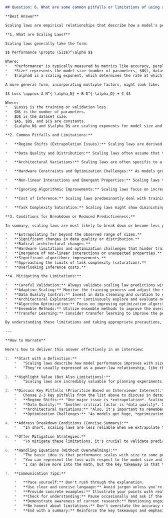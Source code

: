 ```markdown
## Question: 6. What are some common pitfalls or limitations of using scaling laws to predict model performance? Under which conditions might these laws break down or become less predictive?

**Best Answer**

Scaling laws are empirical relationships that describe how a model's performance improves as we increase its size (number of parameters), the amount of training data, and the computational resources used for training. While they offer valuable insights for planning and resource allocation, they are not without limitations.  Here's a detailed breakdown:

**1. What are Scaling Laws?**

Scaling laws generally take the form:

$$ Performance \propto (Size)^\alpha $$

Where:
*   *Performance* is typically measured by metrics like accuracy, perplexity, or loss.
*   *Size* represents the model size (number of parameters, $N$), dataset size (*D*), or compute budget (*C*).
*   $\alpha$ is a scaling exponent, which determines the rate at which performance improves with size. Different scaling laws and empirical studies come up with different values for $\alpha$.

A more general form, incorporating multiple factors, might look like:

$$ Loss \approx A N^{-\alpha_N} + B D^{-\alpha_D} + C $$

Where:
*   $Loss$ is the training or validation loss.
*   $N$ is the number of parameters.
*   $D$ is the dataset size.
*   $A$, $B$, and $C$ are constants.
*   $\alpha_N$ and $\alpha_D$ are scaling exponents for model size and dataset size, respectively.  'C' here essentially represents the irreducible error.

**2. Common Pitfalls and Limitations:**

*   **Regime Shifts (Extrapolation Issues):** Scaling laws are derived from *observed* data within a specific range of sizes. Extrapolating *far* beyond this range is risky.  A regime shift can occur, where the relationship between size and performance changes. This can happen because new phenomena might emerge at larger scales that were not present (or significant) at smaller scales.  For instance, the nature of errors could fundamentally change (e.g., memorization vs. generalization).

*   **Data Quality and Distribution:** Scaling laws often assume that the quality and distribution of the training data remain constant as the dataset size increases.  If larger datasets include more noisy, irrelevant, or out-of-distribution examples, the scaling laws might overestimate the performance improvement.  Also, if the test data distribution drifts significantly from the training data, even a perfectly scaled model may not perform as expected.

*   **Architectural Variations:** Scaling laws are often specific to a particular model architecture (e.g., Transformers). Applying them to drastically different architectures (e.g., from CNNs to Transformers or different kinds of attention mechanisms) is questionable. The optimal scaling exponents can vary significantly depending on the architectural choices. Architectural innovations may also allow smaller models to outperform larger models that follow prior scaling laws.

*   **Hardware Constraints and Optimization Challenges:** As models grow, training becomes increasingly challenging due to hardware limitations (memory, compute) and optimization difficulties (vanishing gradients, instability).  These factors can limit the achievable performance, even if the scaling law *theoretically* predicts further improvement.  For instance, communication overhead between GPUs/TPUs can become a bottleneck, reducing the effective training speed. Furthermore, optimization algorithms might struggle to find good solutions in the high-dimensional parameter space of very large models. This can mean that while the model *could* theoretically perform better with more size/data, in *practice* we can't train it well enough to realize that potential.

*   **Non-linear Interactions and Emergent Properties:** Scaling laws typically model a smooth, continuous improvement in performance. However, some researchers suggest that certain "emergent properties" might arise abruptly at certain scales, defying simple scaling law predictions. These properties might involve qualitatively new capabilities or behaviors that are difficult to predict based on smaller-scale observations. This is an active area of research, and the precise nature and predictability of emergent properties are still debated.

*   **Ignoring Algorithmic Improvements:** Scaling laws focus on increasing size (model, data, compute). Algorithmic improvements (new optimization techniques, better initialization schemes, novel regularization methods) can also significantly boost performance, sometimes rendering scaling-based predictions less accurate. These algorithmic advances effectively shift the entire scaling curve upward.

*   **Cost of Inference:** Scaling laws predominantly deal with training performance. However, inference cost can also play a crucial role in deciding the model size. Beyond a certain size, the inference cost can outweight the benefits of the model in terms of performance.

*   **Task Complexity Saturation:** Scaling laws might show diminishing returns or break down entirely when approaching the limits of the task itself. For example, performance on a relatively simple classification problem will eventually saturate near 100% accuracy, no matter how large the model or dataset becomes.

**3. Conditions for Breakdown or Reduced Predictiveness:**

In summary, scaling laws are most likely to break down or become less predictive under the following conditions:

*   **Extrapolating far beyond the observed range of sizes.**
*   **Significant changes in data quality or distribution.**
*   **Radical architectural changes.**
*   **Hardware limitations and optimization challenges that hinder training.**
*   **Emergence of non-linear interactions or unexpected properties.**
*   **Significant algorithmic improvements.**
*   **Approaching the limits of task complexity (saturation).**
*   **Overlooking Inference costs.**

**4. Mitigating the Limitations:**

*   **Careful Validation:** Always validate scaling law predictions with empirical experiments. Avoid relying solely on extrapolation.
*   **Adaptive Scaling:** Monitor the training process and adjust the scaling strategy based on observed performance.
*   **Data Quality Control:** Invest in data cleaning and curation to ensure high-quality training data.
*   **Architectural Exploration:** Continuously explore and evaluate new architectures that might offer better scaling properties.
*   **Algorithm Optimization:** Focus on improving optimization algorithms and training techniques to overcome hardware limitations.
*   **Ensemble Methods:** Utilize ensemble methods to improve the overall performance.
*   **Transfer Learning:** Consider transfer learning to improve the performance by leveraging pre-trained models.

By understanding these limitations and taking appropriate precautions, we can use scaling laws more effectively to guide our model development efforts.

---

**How to Narrate**

Here's how to deliver this answer effectively in an interview:

1.  **Start with a Definition:**
    *   "Scaling laws describe how model performance improves with size—specifically, the number of parameters, the amount of data, and the compute used."
    *   "They're usually expressed as a power-law relationship, like this:" (Write $Performance \propto (Size)^\alpha$ on the whiteboard, if available.)

2.  **Highlight Value (But Also Limitations):**
    *   "Scaling laws are incredibly valuable for planning experiments, estimating resource needs, and setting expectations. However, they're not perfect, and there are several important pitfalls to consider."

3.  **Discuss Key Pitfalls (Prioritize Based on Interviewer Interest):**
    *   Choose 2-3 key pitfalls from the list above to discuss in detail.  I would suggest *Regime Shifts* and *Data Quality* as good starting points.
    *   **Regime Shifts:** "One major issue is *extrapolation*. Scaling laws are based on observed data, and extrapolating far beyond that range can be misleading. We might encounter a 'regime shift' where the scaling relationship changes." Give a concrete example, such as the emergence of qualitatively new behaviors in very large language models.
    *   **Data Quality:** "Another critical factor is *data quality*. Scaling laws assume the data quality remains constant, but if we add noisy or irrelevant data, performance might not improve as predicted."
    *   **Architectural Variations:** "Also, it's important to remember that scaling laws are often architecture-specific. You can't blindly apply a scaling law derived for Transformers to a CNN, for example."
    *   **Optimization Challenges:** "As models get huge, *optimization* gets harder. We can hit hardware limits or struggle to find good solutions. So, even if a scaling law predicts further gains, we might not be able to achieve them in practice."

4.  **Address Breakdown Conditions (Concise Summary):**
    *   "In short, scaling laws are less reliable when we extrapolate too far, when data quality changes, when we use different architectures, when hardware limits us, or when new phenomena emerge at larger scales."

5.  **Offer Mitigation Strategies:**
    *   "To mitigate these limitations, it's crucial to validate predictions with experiments, monitor training closely, invest in data quality, and continuously explore new architectures and optimization techniques."

6.  **Handling Equations (Without Overwhelming):**
    *   "The basic idea is that performance scales with size to some power alpha". (For a simple example, if you are at the white board, write $Performance \propto (Size)^\alpha$)
    *   "You can represent the loss with respect to the model size and dataset size as $Loss \approx A N^{-\alpha_N} + B D^{-\alpha_D} + C $." (If you are at the whiteboard, write the equation and quickly describe the parameters)
    *   "I can delve more into the math, but the key takeaway is that this equation lets you model expected loss given model size, dataset size, and a constant offset."

7.  **Communication Tips:**

    *   **Pace yourself:** Don't rush through the explanation.
    *   **Use clear and concise language:** Avoid jargon unless you're sure the interviewer understands it.
    *   **Provide concrete examples:** Illustrate your points with real-world scenarios or specific models you've worked with.
    *   **Check for understanding:** Pause occasionally and ask if the interviewer has any questions. This encourages interaction and allows you to tailor your answer to their specific interests.
    *   **Demonstrate awareness of current research:** Mentioning ongoing debates about emergent properties or the limitations of existing scaling laws shows that you're up-to-date with the field.
    *   **Be honest about limitations:** Don't overstate the accuracy or generalizability of scaling laws. Acknowledge their limitations and discuss how to mitigate them.
    *   **End with a summary:** Reinforce the key takeaways and emphasize the importance of careful validation and experimentation.
```
